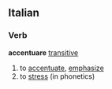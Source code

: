 ==Italian==
===Verb===
'''accentuare''' [[transitive]]
# to [[accentuate]], [[emphasize]]
# to [[stress]] (in phonetics)
{{it-conj-are|accentu|avere}}